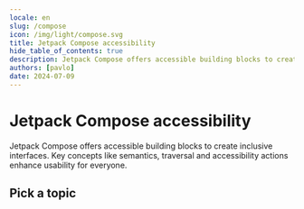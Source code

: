 ```yaml
---
locale: en
slug: /compose
icon: /img/light/compose.svg
title: Jetpack Compose accessibility
hide_table_of_contents: true
description: Jetpack Compose offers accessible building blocks to create inclusive interfaces. Key concepts like semantics, traversal and accessibility actions enhance usability for everyone.
authors: [pavlo]
date: 2024-07-09
---
```


# Jetpack Compose accessibility

Jetpack Compose offers accessible building blocks to create inclusive interfaces. Key concepts like semantics, traversal and accessibility actions enhance usability for everyone.

## Pick a topic

<LinkList title="List of Jetpack Compose accessibility topics" isHighlighted={true}>
  <LinkListItem
    url="/en/docs/compose/samples"
    title="Browse Jetpack Compose code samples"
    label="Jetpack Compose accessibility code samples"
    description="Browse code samples to learn how to build more accessible Jetpack Compose apps."
    image="/img/light/code.svg"
    alt="Code icon"
  />
  <LinkListItem
    url="/en/docs/android/features"
    title="Learn about Android accessibility features"
    label="Android accessibility features"
    description="Learn about the accessibility features that are offered by Android."
    image="/img/light/features.svg"
    alt="Features icon"
  />
</LinkList>
